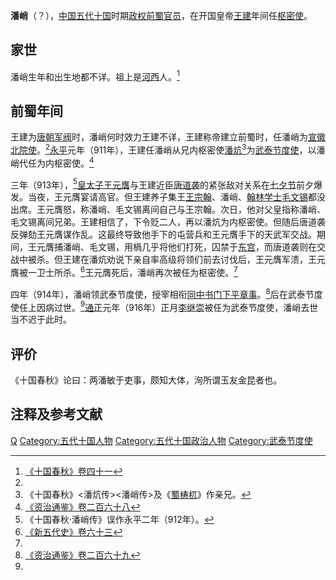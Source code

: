 '''潘峭'''（{{bd|9世纪||915年|catIdx=P}}？），[[中国|中国]][[五代十国|五代十国]]时期[[政权|政权]][[前蜀|前蜀]][[官员|官员]]，在开国皇帝[[王建_(前蜀)|王建]]年间任[[枢密使|枢密使]]。

== 家世 ==
潘峭生年和出生地都不详。祖上是[[河西走廊|河西]]人。<ref name=SGCQ41>[http://archive.org/stream/06080952.cn#page/n160/mode/2up 《十国春秋》卷四十一]</ref>

== 前蜀年间 ==
王建为[[唐朝|唐朝]][[军阀|军阀]]时，潘峭何时效力王建不详，王建称帝建立前蜀时，任潘峭为[[宣徽北院使|宣徽北院使]]。<ref name=SGCQ41/>[[永平_(前蜀)|永平]]元年（911年），王建任潘峭从兄内枢密使[[潘炕|潘炕]]<ref>《十国春秋》<潘炕传><潘峭传>及《[[蜀梼杌|蜀梼杌]]》作亲兄。</ref>为[[武泰节度使|武泰节度使]]，以潘峭代任为内枢密使。<ref name=ZZTJ268>[[:s:資治通鑑/卷268|《资治通鉴》卷二百六十八]]</ref>

三年（913年），<ref>《十国春秋·潘峭传》误作永平二年（912年）。</ref>[[皇太子|皇太子]][[王元膺|王元膺]]与王建近臣[[唐道袭|唐道袭]]的紧张敌对关系在[[七夕节|七夕节]]前夕爆发。当夜，王元膺宴请高官。但王建养子集王[[王宗翰|王宗翰]]、潘峭、[[翰林学士|翰林学士]][[毛文锡|毛文锡]]都没出席。王元膺怒，称潘峭、毛文锡离间自己与王宗翰。次日，他对父皇指称潘峭、毛文锡离间兄弟。王建相信了，下令贬二人，再以潘炕为内枢密使。但随后唐道袭反弹劾王元膺谋作乱。这最终导致他手下的屯营兵和王元膺手下的天武军交战。期间，王元膺捕潘峭、毛文锡，用楇几乎将他们打死，囚禁于[[东宫|东宫]]，而唐道袭则在交战中被杀。但王建在潘炕劝说下亲自率高级将领们前去讨伐后，王元膺军溃，王元膺被一卫士所杀。<ref>[[:s:新五代史/卷63|《新五代史》卷六十三]]</ref>王元膺死后，潘峭再次被任为枢密使。<ref name=ZZTJ268/>

四年（914年），潘峭领武泰节度使，授宰相衔[[同中书门下平章事|同中书门下平章事]]。<ref name=ZZTJ269>[[:s:資治通鑑/卷269|《资治通鉴》卷二百六十九]]</ref>后在武泰节度使任上因病过世。<ref name=SGCQ41/>[[通正|通正]]元年（916年）正月[[李继崇|李继崇]]被任为武泰节度使，潘峭去世当不迟于此时。

== 评价 ==
《十国春秋》论曰：两潘敏于吏事，颇知大体，洵所谓玉友金昆者也。

== 注释及参考文献 ==
<references/>
 
{{DEFAULTSORT:P}}
[[Category:潘姓|Q]]
[[Category:五代十国人物|Category:五代十国人物]]
[[Category:五代十国政治人物|Category:五代十国政治人物]]
[[Category:武泰节度使|Category:武泰节度使]]